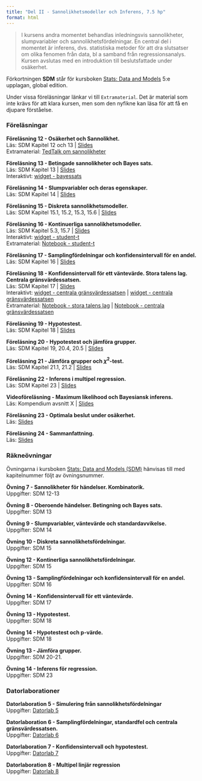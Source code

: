 ```yaml
---
title: "Del II - Sannolikhetsmodeller och Inferens, 7.5 hp"
format: html
---
```


> I kursens andra momentet behandlas inledningsvis sannolikheter, slumpvariabler och sannolikhetsfördelningar. En central del i momentet är inferens, dvs. statistiska metoder för att dra slutsatser om olika fenomen från data, bl a samband från regressionsanalys. Kursen avslutas med en introduktion till beslutsfattade under osäkerhet.

Förkortningen **SDM** står för kursboken [Stats: Data and Models](https://nordics.pearson.com/products/stats-data-and-models-5th-global-edition-e-book?variant=42945920630933) 5:e upplagan, global edition.

Under vissa föreläsningar länkar vi till `Extramaterial`. Det är material som inte krävs för att klara kursen, men som den nyfikne kan läsa för att få en djupare förståelse.

### **Föreläsningar**

**Föreläsning 12 - Osäkerhet och Sannolikhet.**\
Läs: SDM Kapitel 12 och 13 | [Slides](/misc/larry.png)\
Extramaterial: [TedTalk om sannolikheter](https://youtu.be/0m5bg2hpHNw)

**Föreläsning 13 - Betingade sannolikheter och Bayes sats.**\
Läs: SDM Kapitel 13 | [Slides](/misc/larry.png)\
Interaktivt: [widget - bayessats](/observable/bayestheorem.qmd)

**Föreläsning 14 - Slumpvariabler och deras egenskaper.**\
Läs: SDM Kapitel 14 | [Slides](/misc/larry.png)

**Föreläsning 15 - Diskreta sannolikhetsmodeller.**\
Läs: SDM Kapitel 15.1, 15.2, 15.3, 15.6 | [Slides](/misc/larry.png) 

**Föreläsning 16 - Kontinuerliga sannolikhetsmodeller.**\
Läs: SDM Kapitel 5.3, 15.7 | [Slides](/misc/larry.png) \
Interaktivt: [widget - student-t](/observable/studentt.qmd)\
Extramaterial: [Notebook - student-t](https://observablehq.com/@mattiasvillani/student-t)

**Föreläsning 17 - Samplingfördelningar och konfidensintervall för en andel.**\
Läs: SDM Kapitel 16 | [Slides](/misc/larry.png) 

**Föreläsning 18 - Konfidensintervall för ett väntevärde. Stora talens lag. Centrala gränsvärdessatsen.**\
Läs: SDM Kapitel 17 | [Slides](/misc/larry.png)\
Interaktivt: [widget - centrala gränsvärdessatsen](/observable/storatalenslag.qmd) | [widget - centrala gränsvärdessatsen](/observable/cgs.qmd)\
Extramaterial:  [Notebook - stora talens lag](https://observablehq.com/@mattiasvillani/stora-talens-lag) | [Notebook - centrala gränsvärdessatsen](https://observablehq.com/@mattiasvillani/cgs)

**Föreläsning 19 - Hypotestest.**\
Läs: SDM Kapitel 18 | [Slides](/misc/larry.png) 

**Föreläsning 20 - Hypotestest och jämföra grupper.**\
Läs: SDM Kapitel 19, 20.4, 20.5 | [Slides](/misc/larry.png) 

**Föreläsning 21 - Jämföra grupper och $\chi^2$-test.**\
Läs: SDM Kapitel 21.1, 21.2 | [Slides](/misc/larry.png) 

**Föreläsning 22 - Inferens i multipel regression.**\
Läs: SDM Kapitel 23 | [Slides](/misc/larry.png) 

**Videoföreläsning - Maximum likelihood och Bayesiansk inferens.**\
Läs: Kompendium avsnitt X | [Slides](/misc/larry.png) 

**Föreläsning 23 - Optimala beslut under osäkerhet.**\
Läs: [Slides](/misc/larry.png) 

**Föreläsning 24 - Sammanfattning.**\
Läs: [Slides](/misc/larry.png) 

### **Räkneövningar**

Övningarna i kursboken [Stats: Data and Models (SDM)](https://nordics.pearson.com/products/stats-data-and-models-5th-global-edition-e-book?variant=42945920630933) hänvisas till med kapitelnummer följt av övningsnummer.

**Övning 7 - Sannolikheter för händelser. Kombinatorik.**\
Uppgifter: SDM 12-13

**Övning 8 - Oberoende händelser. Betingning och Bayes sats.**\
Uppgifter: SDM 13 

**Övning 9 - Slumpvariabler, väntevärde och standardavvikelse.**\
Uppgifter: SDM 14

**Övning 10 - Diskreta sannolikhetsfördelningar.**\
Uppgifter: SDM 15 

**Övning 12 - Kontinerliga sannolikhetsfördelningar.**\
Uppgifter: SDM 15 

**Övning 13 - Samplingfördelningar och konfidensintervall för en andel.**\
Uppgifter: SDM 16 

**Övning 14 - Konfidensintervall för ett väntevärde.**\
Uppgifter: SDM 17 

**Övning 13 - Hypotestest.**\
Uppgifter: SDM 18 

**Övning 14 - Hypotestest och p-värde.**\
Uppgifter: SDM 18 

**Övning 13 - Jämföra grupper.**\
Uppgifter: SDM 20-21. 

**Övning 14 - Inferens för regression.**\
Uppgifter: SDM 23 

### **Datorlaborationer**

**Datorlaboration 5 - Simulering från sannolikhetsfördelningar**\
Uppgifter: [Datorlab 5](/misc/larry.png) 

**Datorlaboration 6 - Samplingfördelningar, standardfel och centrala gränsvärdessatsen.**\
Uppgifter: [Datorlab 6](/misc/larry.png) 

**Datorlaboration 7 - Konfidensintervall och hypotestest.**\
Uppgifter: [Datorlab 7](/misc/larry.png) 

**Datorlaboration 8 - Multipel linjär regression**\
Uppgifter: [Datorlab 8](/misc/larry.png)
